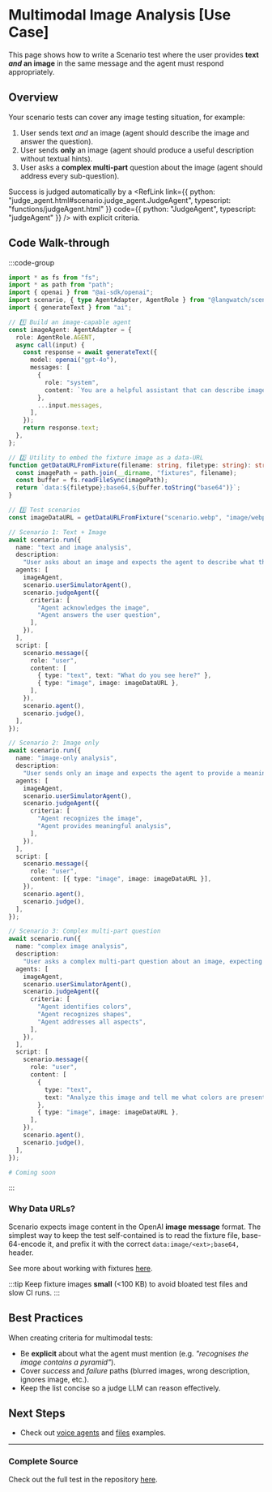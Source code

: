 
# Multimodal Image Analysis [Use Case]

This page shows how to write a Scenario test where the user provides **text _and_ an image** in the same message and the agent must respond appropriately.

## Overview

Your scenario tests can cover any image testing situation, for example:

1. User sends text _and_ an image (agent should describe the image and answer the question).
2. User sends **only** an image (agent should produce a useful description without textual hints).
3. User asks a **complex multi-part** question about the image (agent should address every sub-question).

Success is judged automatically by a <RefLink link={{ python: "judge_agent.html#scenario.judge_agent.JudgeAgent", typescript: "functions/judgeAgent.html" }} code={{ python: "JudgeAgent", typescript: "judgeAgent" }} /> with explicit criteria.

## Code Walk-through

:::code-group

```typescript [typescript]
import * as fs from "fs";
import * as path from "path";
import { openai } from "@ai-sdk/openai";
import scenario, { type AgentAdapter, AgentRole } from "@langwatch/scenario";
import { generateText } from "ai";

// 1️⃣ Build an image-capable agent
const imageAgent: AgentAdapter = {
  role: AgentRole.AGENT,
  async call(input) {
    const response = await generateText({
      model: openai("gpt-4o"),
      messages: [
        {
          role: "system",
          content: `You are a helpful assistant that can describe images.`,
        },
        ...input.messages,
      ],
    });
    return response.text;
  },
};

// 2️⃣ Utility to embed the fixture image as a data-URL
function getDataURLFromFixture(filename: string, filetype: string): string {
  const imagePath = path.join(__dirname, "fixtures", filename);
  const buffer = fs.readFileSync(imagePath);
  return `data:${filetype};base64,${buffer.toString("base64")}`;
}

// 3️⃣ Test scenarios
const imageDataURL = getDataURLFromFixture("scenario.webp", "image/webp");

// Scenario 1: Text + Image
await scenario.run({
  name: "text and image analysis",
  description:
    "User asks about an image and expects the agent to describe what they see and answer their question.",
  agents: [
    imageAgent,
    scenario.userSimulatorAgent(),
    scenario.judgeAgent({
      criteria: [
        "Agent acknowledges the image",
        "Agent answers the user question",
      ],
    }),
  ],
  script: [
    scenario.message({
      role: "user",
      content: [
        { type: "text", text: "What do you see here?" },
        { type: "image", image: imageDataURL },
      ],
    }),
    scenario.agent(),
    scenario.judge(),
  ],
});

// Scenario 2: Image only
await scenario.run({
  name: "image-only analysis",
  description:
    "User sends only an image and expects the agent to provide a meaningful description without any textual hints.",
  agents: [
    imageAgent,
    scenario.userSimulatorAgent(),
    scenario.judgeAgent({
      criteria: [
        "Agent recognizes the image",
        "Agent provides meaningful analysis",
      ],
    }),
  ],
  script: [
    scenario.message({
      role: "user",
      content: [{ type: "image", image: imageDataURL }],
    }),
    scenario.agent(),
    scenario.judge(),
  ],
});

// Scenario 3: Complex multi-part question
await scenario.run({
  name: "complex image analysis",
  description:
    "User asks a complex multi-part question about an image, expecting the agent to address colors, shapes, and interpretation.",
  agents: [
    imageAgent,
    scenario.userSimulatorAgent(),
    scenario.judgeAgent({
      criteria: [
        "Agent identifies colors",
        "Agent recognizes shapes",
        "Agent addresses all aspects",
      ],
    }),
  ],
  script: [
    scenario.message({
      role: "user",
      content: [
        {
          type: "text",
          text: "Analyze this image and tell me what colors are present, what shapes you see, and what this might represent.",
        },
        { type: "image", image: imageDataURL },
      ],
    }),
    scenario.agent(),
    scenario.judge(),
  ],
});
```

```python [python]
# Coming soon
```

:::

### Why Data URLs?

Scenario expects image content in the OpenAI **image message** format. The simplest way to keep the test self-contained is to read the fixture file, base-64-encode it, and prefix it with the correct `data:image/<ext>;base64,` header.

See more about working with fixtures [here](../../testing-guides/fixtures).

:::tip
Keep fixture images **small** (&lt;100&nbsp;KB) to avoid bloated test files and slow CI runs.
:::

## Best Practices

When creating criteria for multimodal tests:

- Be **explicit** about what the agent must mention (e.g. _"recognises the image contains a pyramid"_).
- Cover _success_ and _failure_ paths (blurred images, wrong description, ignores image, etc.).
- Keep the list concise so a judge LLM can reason effectively.

## Next Steps

- Check out [voice agents](./testing-voice-agents) and [files](./multimodal-files) examples.

---

### Complete Source

Check out the full test in the repository
[here](https://github.com/langwatch/scenario/blob/main/javascript/examples/vitest/tests/multimodal-images.test.ts).
